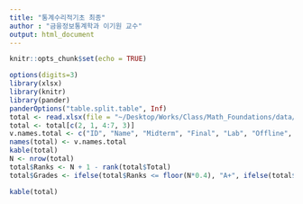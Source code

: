 ```yaml
---
title: "통계수리적기초 최종"
author : "금융정보통계학과 이기원 교수"
output: html_document
---
```


```r
knitr::opts_chunk$set(echo = TRUE)
```

<!--## Lab Assignment-->

```r
options(digits=3)
library(xlsx)
library(knitr)
library(pander)
panderOptions("table.split.table", Inf)
total <- read.xlsx(file = "~/Desktop/Works/Class/Math_Foundations/data/scoreList2015v2.xlsx", sheetIndex = 1, rowIndex = 3:30, colIndex = 2:8, colClasses = c(rep("character", 2), rep("numeric", 5)), header = TRUE)
total <- total[c(2, 1, 4:7, 3)]
v.names.total <- c("ID", "Name", "Midterm", "Final", "Lab", "Offline", "Total")
names(total) <- v.names.total
kable(total)
N <- nrow(total)
total$Ranks <- N + 1 - rank(total$Total)
total$Grades <- ifelse(total$Ranks <= floor(N*0.4), "A+", ifelse(total$Ranks <= floor(N*0.7), "B+", "C+"))
```

```r
kable(total)
```
